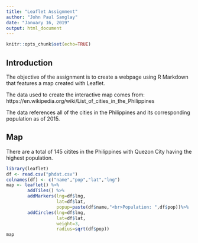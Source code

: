 ---
title: "Leaflet Assignment"
author: "John Paul Sanglay"
date: "January 16, 2019"
output: html_document
---

```{r setup,include=FALSE}
knitr::opts_chunk$set(echo=TRUE)
```

## Introduction

The objective of the assignment is to create a webpage using R Markdown that features a map created with Leaflet.

The data used to create the interactive map comes from: https://en.wikipedia.org/wiki/List_of_cities_in_the_Philippines

The data references all of the cities in the Philippines and its corresponding population as of 2015.

## Map

There are a total of 145 citites in the Philippines with Quezon City having the highest population.


```{r,warning=FALSE}
library(leaflet)
df <- read.csv("phdat.csv")
colnames(df) <- c("name","pop","lat","lng")
map <- leaflet() %>%
        addTiles() %>%
        addMarkers(lng=df$lng, 
                   lat=df$lat,
                   popup=paste(df$name,"<br>Population: ",df$pop))%>%
        addCircles(lng=df$lng, 
                   lat=df$lat, 
                   weight=3, 
                   radius=sqrt(df$pop))
map
```